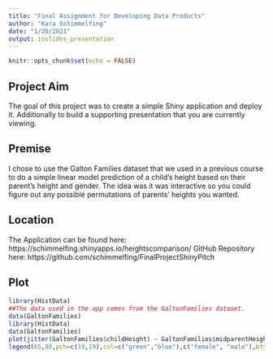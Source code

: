 ```yaml
---
title: "Final Assignment for Developing Data Products"
author: "Kara Schimmelfing"
date: "1/20/2021"
output: ioslides_presentation
---
```


```r
knitr::opts_chunk$set(echo = FALSE)
```

## Project Aim

The goal of this project was to create a simple Shiny application and deploy it. Additionally to build a supporting presentation that you are currently viewing.

## Premise

I chose to use the Galton Families dataset that we used in a previous course to do a simple linear model prediction of a child's height based on their parent's height and gender. The idea was it was interactive so you could figure out any possible permutations of parents' heights you wanted. 

## Location

The Application can be found here: https://schimmelfing.shinyapps.io/heightscomparison/
GitHub Repository here: https://github.com/schimmelfing/FinalProjectShinyPitch

## Plot

```r
library(HistData)
##The data used in the app comes from the GaltonFamilies dataset. 
data(GaltonFamilies)
library(HistData)
data(GaltonFamilies)
plot(jitter(GaltonFamilies$childHeight) ~ GaltonFamilies$midparentHeight,xlab="Average Height of the Parents (in inches)",ylab="Height of the Child (in inches)",main="Scatterplot of Galton Family Data",pch=19,frame.plot=FALSE,col=ifelse(GaltonFamilies$gender=="female", "green", "blue"))
legend(65,80,pch=c(19,19),col=c("green","blue"),c("female", "male"),bty="o",cex=.6)
```


